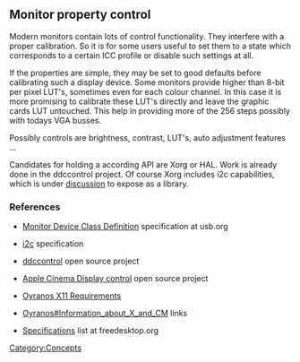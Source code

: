 == Monitor property control ==

Modern monitors contain lots of control functionality. They interfere with a proper calibration. So it is for some users useful to set them to a state which corresponds to a certain ICC profile or disable such settings at all. 

If the properties are simple, they may be set to good defaults before calibrating such a display device. Some monitors provide higher than 8-bit per pixel LUT's, sometimes even for each colour channel. In this case it is more promising to calibrate these LUT's directly and leave the graphic cards LUT untouched. This help in providing more of the 256 steps possibly with todays VGA busses.

Possibly controls are brightness, contrast, LUT's, auto adjustment features ...

Candidates for holding a according API are Xorg or HAL. Work is already done in the ddccontrol project. Of course Xorg includes i2c capabilities, which is under [http://lists.freedesktop.org/archives/xorg/2007-August/027105.html discussion] to expose as a library.

=== References ===

* [http://www.usb.org/developers/hidpage/ Monitor Device Class Definition] specification at usb.org

* [http://www.i2c-bus.org/ i2c] specification

* [http://ddccontrol.sourceforge.net/ ddccontrol] open source project

* [http://www.technocage.com/~caskey/acdctl Apple Cinema Display control] open source project

* [[Oyranos X11 Requirements]]

* [[Oyranos#Information_about_X_and_CM]] links

* [http://www.freedesktop.org/wiki/Specifications Specifications] list at freedesktop.org

[[Category:Concepts]]